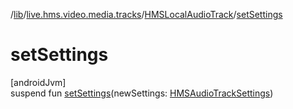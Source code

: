 /[lib](/api-reference/android/v2/home/content)/[live.hms.video.media.tracks](../index)/[HMSLocalAudioTrack](index)/[setSettings](set-settings)

# setSettings

[androidJvm]\
suspend fun [setSettings](set-settings)(newSettings: [HMSAudioTrackSettings](../../live.hms.video.media.settings/-h-m-s-audio-track-settings/index))
